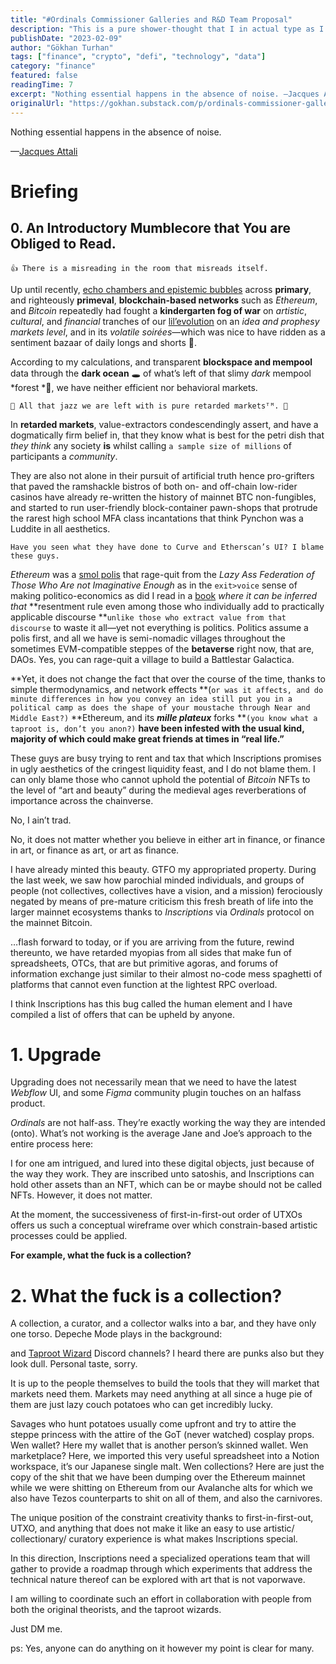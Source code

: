 ```yaml
---
title: "#Ordinals Commissioner Galleries and R&D Team Proposal"
description: "This is a pure shower-thought that I in actual type as I am kind of having chills because of the harsh Winter wind outside next to a window in my living-room whilst having a good mornt coffee."
publishDate: "2023-02-09"
author: "Gökhan Turhan"
tags: ["finance", "crypto", "defi", "technology", "data"]
category: "finance"
featured: false
readingTime: 7
excerpt: "Nothing essential happens in the absence of noise. —Jacques Attali Briefing 0. An Introductory Mumblecore that You are Obliged to Read. 👍..."
originalUrl: "https://gokhan.substack.com/p/ordinals-commissioner-galleries-and-rd-team-proposal"
---
```


Nothing essential happens in the absence of noise.

—[Jacques Attali](https://www.upress.umn.edu/book-division/books/noise)

# Briefing

## 0. An Introductory Mumblecore that You are Obliged to Read.

`👍 There is a misreading in the room that misreads itself.`

Up until recently, [echo chambers and epistemic bubbles](https://www.cambridge.org/core/journals/episteme/article/abs/echo-chambers-and-epistemic-bubbles/5D4AC3A808C538E17C50A7C09EC706F0) across **primary**, and righteously **primeval**, **blockchain-based networks** such as *Ethereum*, and *Bitcoin* repeatedly had fought a **kindergarten fog of war** on *artistic*, *cultural*, and *financial* tranches of our [lil’evolution](https://scholar.google.com.tr/citations?view_op=view_citation&hl=tr&user=ln3SfRcAAAAJ&citation_for_view=ln3SfRcAAAAJ:u5HHmVD_uO8C) on an *idea and prophesy markets* *level*, and in its *volatile soirées*—which was nice to have ridden as a sentiment bazaar of daily longs and shorts 🧸.

According to my calculations, and transparent **blockspace and mempool** data through the **dark ocean** 🕳️ of what’s left of that slimy *dark* mempool *forest *🖤, we have neither efficient nor behavioral markets.

`🫠 All that jazz we are left with is pure retarded marketsᵀᴹ. 🫠`

In **retarded markets**, value-extractors condescendingly assert, and have a dogmatically firm belief in, that they know what is best for the petri dish that *they think* any society **is** whilst calling `a sample size of millions` of participants a *community*.

They are also not alone in their pursuit of artificial truth hence pro-grifters that paved the ramshackle bistros of both on- and off-chain low-rider casinos have already re-written the history of mainnet BTC non-fungibles, and started to run user-friendly block-container pawn-shops that protrude the rarest high school MFA class incantations that think Pynchon was a Luddite in all aesthetics.

`Have you seen what they have done to Curve and Etherscan’s UI? I blame these guys.`

*Ethereum* was a [smol polis](https://plato.stanford.edu/entries/aristotle-politics/) that rage-quit from the *Lazy Ass Federation of Those Who Are not Imaginative Enough* as in the `exit>voice` sense of making politico-economics as did I read in a [book](https://books.google.com.tr/books/about/The_Infinite_Machine.html?id=raysDwAAQBAJ&source=kp_book_description&redir_esc=y) *where it can be inferred that* **resentment rule even among those who individually add to practically applicable discourse **`unlike those who extract value from that discourse` to waste it all—yet not everything is politics. Politics assume a polis first, and all we have is semi-nomadic villages throughout the sometimes EVM-compatible steppes of the **betaverse** right now, that are, DAOs. Yes, you can rage-quit a village to build a Battlestar Galactica.

**Yet, it does not change the fact that over the course of the time, thanks to simple thermodynamics, and network effects **(`or was it affects, and do minute differences in how you convey an idea still put you in a political camp as does the shape of your moustache through Near and Middle East?)` **Ethereum, and its *****mille plateux***** forks **`(you know what a taproot is, don’t you anon?)` **have been infested with the usual kind, majority of which could make great friends at times in “real life.”**

These guys are busy trying to rent and tax that which Inscriptions promises in ugly aesthetics of the cringest liquidity feast, and I do not blame them. I can only blame those who cannot uphold the potential of *Bitcoin* NFTs to the level of “art and beauty” during the medieval ages reverberations of importance across the chainverse.

No, I ain’t trad.

No, it does not matter whether you believe in either art in finance, or finance in art, or finance as art, or art as finance.

I have already minted this beauty. GTFO my appropriated property. During the last week, we saw how parochial minded individuals, and groups of people (not collectives, collectives have a vision, and a mission) ferociously negated by means of pre-mature criticism this fresh breath of life into the larger mainnet ecosystems thanks to *Inscriptions* via *Ordinals* protocol on the mainnet Bitcoin.

…flash forward to today, or if you are arriving from the future, rewind thereunto, we have retarded myopias from all sides that make fun of spreadsheets, OTCs, that are but primitive agoras, and forums of information exchange just similar to their almost no-code mess spaghetti of platforms that cannot even function at the lightest RPC overload.

I think Inscriptions has this bug called the human element and I have compiled a list of offers that can be upheld by anyone.

# 1. Upgrade

Upgrading does not necessarily mean that we need to have the latest *Webflow* UI, and some *Figma* community plugin touches on an halfass product.

*Ordinals* are not half-ass. They’re exactly working the way they are intended (onto). What’s not working is the average Jane and Joe’s approach to the entire process here:

I for one am intrigued, and lured into these digital objects, just because of the way they work. They are inscribed unto satoshis, and Inscriptions can hold other assets than an NFT, which can be or maybe should not be called NFTs. However, it does not matter.

At the moment, the successiveness of first-in-first-out order of UTXOs offers us such a conceptual wireframe over which constrain-based artistic processes could be applied.

**For example, what the fuck is a collection?**

# 2. What the fuck is a collection?

A collection, a curator, and a collector walks into a bar, and they have only one torso. Depeche Mode plays in the background:

>
>

<YouTubeEmbed url="https://youtube.com/watch?v=CzqqVFb9p4U" />

and [Taproot Wizard](https://discord.gg/taprootwizards) Discord channels? I heard there are punks also but they look dull. Personal taste, sorry.

It is up to the people themselves to build the tools that they will market that markets need them. Markets may need anything at all since a huge pie of them are just lazy couch potatoes who can get incredibly lucky.

Savages who hunt potatoes usually come upfront and try to attire the steppe princess with the attire of the GoT (never watched) cosplay props. Wen wallet? Here my wallet that is another person’s skinned wallet. Wen marketplace? Here, we imported this very useful spreadsheet into a Notion workspace, it’s our Japanese single malt. Wen collections? Here are just the copy of the shit that we have been dumping over the Ethereum mainnet while we were shitting on Ethereum from our Avalanche alts for which we also have Tezos counterparts to shit on all of them, and also the carnivores.

The unique position of the constraint creativity thanks to first-in-first-out, UTXO, and anything that does not make it like an easy to use artistic/ collectionary/ curatory experience is what makes Inscriptions special.

In this direction, Inscriptions need a specialized operations team that will gather to provide a roadmap through which experiments that address the technical nature thereof can be explored with art that is not vaporwave.

I am willing to coordinate such an effort in collaboration with people from both the original theorists, and the taproot wizards.

Just DM me.

ps: Yes, anyone can do anything on it however my point is clear for many.
